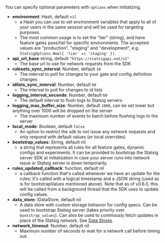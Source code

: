 You can specify optional parameters with `options` when initializing.

- **environment**: Hash, default `nil`
  - a Hash you can use to set environment variables that apply to all of your users in the same session and will be used for targeting purposes.
  - The most common usage is to set the "tier" (string), and have feature gates pass/fail for specific environments. The accepted values are "production", "staging" and "development", e.g. `StatsigOptions.New({ 'tier' => 'staging' })`.
- **api_url_base** string, default `"https://statsigapi.net/v1"`
  - The base url to use for network requests from the SDK
- **rulesets_sync_interval**: Number, default `10`
  - The interval to poll for changes to your gate and config definition changes
- **idlists_sync_interval**: Number, default `60`
  - The interval to poll for changes to id lists
- **logging_interval_seconds**: Number, default `60`
  - The default interval to flush logs to Statsig servers
- **logging_max_buffer_size**: Number, default `1000`, can be set lower but anything over 1000 will be dropped on the server
  - The maximum number of events to batch before flushing logs to the server
- **local_mode**: Boolean, default `false`
  - An option to restrict the sdk to not issue any network requests and only respond with default values (or local overrides)
- **bootstrap_values**: String, default nil
  - a string that represents all rules for all feature gates, dynamic configs and experiments. It can be provided to bootstrap the Statsig server SDK at initialization in case your server runs into network issue or Statsig server is down temporarily.
- **rules_updated_callback**: function, default nil
  - a callback function that's called whenever we have an update for the rules; it's called with a logical timestamp and a JSON string (used as is for bootstrapValues mentioned above). Note that as of v0.6.0, this will be called from a background thread that the SDK uses to update config values.
- **data_store**: IDataStore, default nil
  - A data store with custom storage behavior for config specs. Can be used to bootstrap Statsig server (takes priority over `bootstrap_values`). Can also be used to continously fetch updates in place of the Statsig network. See [Data Stores](/server/concepts/data_store).
- **network_timeout**: Number, default nil
  - Maximum number of seconds to wait for a network call before timing out.